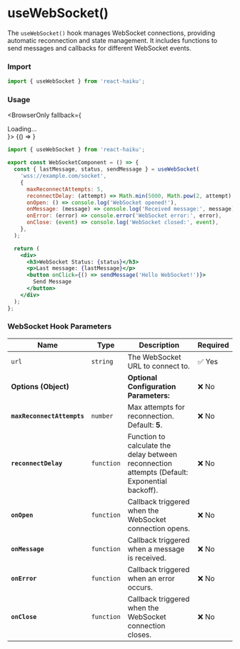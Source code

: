 # useWebSocket()

The `useWebSocket()` hook manages WebSocket connections, providing automatic reconnection and state management. It includes functions to send messages and callbacks for different WebSocket events.

### Import

```jsx
import { useWebSocket } from 'react-haiku';
```

### Usage


<BrowserOnly fallback={<div>Loading...</div>}>
  {() => <UseWebSocketDemo />}
</BrowserOnly>

```jsx
import { useWebSocket } from 'react-haiku';

export const WebSocketComponent = () => {
  const { lastMessage, status, sendMessage } = useWebSocket(
    'wss://example.com/socket',
    {
      maxReconnectAttempts: 5,
      reconnectDelay: (attempt) => Math.min(5000, Math.pow(2, attempt) * 1000),
      onOpen: () => console.log('WebSocket opened!'),
      onMessage: (message) => console.log('Received message:', message),
      onError: (error) => console.error('WebSocket error:', error),
      onClose: (event) => console.log('WebSocket closed:', event),
    },
  );

  return (
    <div>
      <h3>WebSocket Status: {status}</h3>
      <p>Last message: {lastMessage}</p>
      <button onClick={() => sendMessage('Hello WebSocket!')}>
        Send Message
      </button>
    </div>
  );
};
```

### WebSocket Hook Parameters

| Name                       | Type       | Description                                                                                   | Required |
| -------------------------- | ---------- | --------------------------------------------------------------------------------------------- | -------- |
| `url`                      | `string`   | The WebSocket URL to connect to.                                                              | ✅ Yes   |
| **Options (Object)**       |            | **Optional Configuration Parameters:**                                                        | ❌ No    |
| **`maxReconnectAttempts`** | `number`   | Max attempts for reconnection. Default: **5**.                                                | ❌ No    |
| **`reconnectDelay`**       | `function` | Function to calculate the delay between reconnection attempts (Default: Exponential backoff). | ❌ No    |
| **`onOpen`**               | `function` | Callback triggered when the WebSocket connection opens.                                       | ❌ No    |
| **`onMessage`**            | `function` | Callback triggered when a message is received.                                                | ❌ No    |
| **`onError`**              | `function` | Callback triggered when an error occurs.                                                      | ❌ No    |
| **`onClose`**              | `function` | Callback triggered when the WebSocket connection closes.                                      | ❌ No    |
